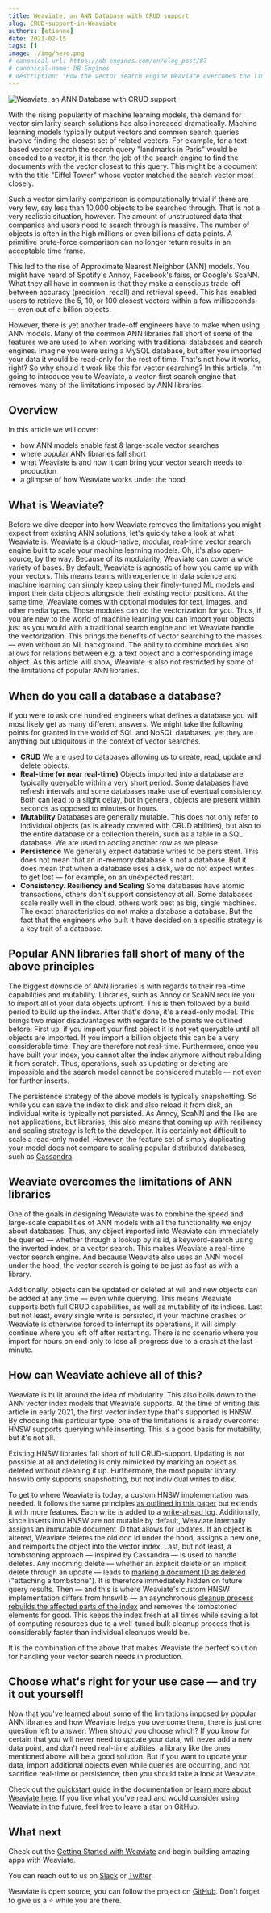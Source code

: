 ```yaml
---
title: Weaviate, an ANN Database with CRUD support
slug: CRUD-support-in-Weaviate
authors: [etienne] 
date: 2021-02-15
tags: []
image: ./img/hero.png
# canonical-url: https://db-engines.com/en/blog_post/87
# canonical-name: DB Engines
# description: "How the vector search engine Weaviate overcomes the limitations of popular Approximate Nearest Neighbor (ANN) libraries."
---
```

![Weaviate, an ANN Database with CRUD support](./img/hero.png)

With the rising popularity of machine learning models, the demand for vector similarity search solutions has also increased dramatically. Machine learning models typically output vectors and common search queries involve finding the closest set of related vectors. For example, for a text-based vector search the search query "landmarks in Paris" would be encoded to a vector, it is then the job of the search engine to find the documents with the vector closest to this query. This might be a document with the title "Eiffel Tower" whose vector matched the search vector most closely.

<!-- truncate -->

Such a vector similarity comparison is computationally trivial if there are very few, say less than 10,000 objects to be searched through. That is not a very realistic situation, however. The amount of unstructured data that companies and users need to search through is massive. The number of objects is often in the high millions or even billions of data points. A primitive brute-force comparison can no longer return results in an acceptable time frame.

This led to the rise of Approximate Nearest Neighbor (ANN) models. You might have heard of Spotify's Annoy, Facebook's faiss, or Google's ScaNN. What they all have in common is that they make a conscious trade-off between accuracy (precision, recall) and retrieval speed. This has enabled users to retrieve the 5, 10, or 100 closest vectors within a few milliseconds — even out of a billion objects.

However, there is yet another trade-off engineers have to make when using ANN models. Many of the common ANN libraries fall short of some of the features we are used to when working with traditional databases and search engines. Imagine you were using a MySQL database, but after you imported your data it would be read-only for the rest of time. That's not how it works, right? So why should it work like this for vector searching? In this article, I'm going to introduce you to Weaviate, a vector-first search engine that removes many of the limitations imposed by ANN libraries.

## Overview
In this article we will cover:

* how ANN models enable fast & large-scale vector searches
* where popular ANN libraries fall short
* what Weaviate is and how it can bring your vector search needs to production
* a glimpse of how Weaviate works under the hood

## What is Weaviate?
Before we dive deeper into how Weaviate removes the limitations you might expect from existing ANN solutions, let's quickly take a look at what Weaviate is. Weaviate is a cloud-native, modular, real-time vector search engine built to scale your machine learning models. Oh, it's also open-source, by the way. Because of its modularity, Weaviate can cover a wide variety of bases. By default, Weaviate is agnostic of how you came up with your vectors. This means teams with experience in data science and machine learning can simply keep using their finely-tuned ML models and import their data objects alongside their existing vector positions. At the same time, Weaviate comes with optional modules for text, images, and other media types. Those modules can do the vectorization for you. Thus, if you are new to the world of machine learning you can import your objects just as you would with a traditional search engine and let Weaviate handle the vectorization. This brings the benefits of vector searching to the masses — even without an ML background. The ability to combine modules also allows for relations between e.g. a text object and a corresponding image object. As this article will show, Weaviate is also not restricted by some of the limitations of popular ANN libraries.

## When do you call a database a database?
If you were to ask one hundred engineers what defines a database you will most likely get as many different answers. We might take the following points for granted in the world of SQL and NoSQL databases, yet they are anything but ubiquitous in the context of vector searches.

* **CRUD**
    We are used to databases allowing us to create, read, update and delete objects.
* **Real-time (or near real-time)**
    Objects imported into a database are typically queryable within a very short period. Some databases have refresh intervals and some databases make use of eventual consistency. Both can lead to a slight delay, but in general, objects are present within seconds as opposed to minutes or hours.
* **Mutability**
    Databases are generally mutable. This does not only refer to individual objects (as is already covered with CRUD abilities), but also to the entire database or a collection therein, such as a table in a SQL database. We are used to adding another row as we please.
* **Persistence**
    We generally expect database writes to be persistent. This does not mean that an in-memory database is not a database. But it does mean that when a database uses a disk, we do not expect writes to get lost — for example, on an unexpected restart.
* **Consistency. Resiliency and Scaling**
    Some databases have atomic transactions, others don't support consistency at all. Some databases scale really well in the cloud, others work best as big, single machines. The exact characteristics do not make a database a database. But the fact that the engineers who built it have decided on a specific strategy is a key trait of a database.

## Popular ANN libraries fall short of many of the above principles
The biggest downside of ANN libraries is with regards to their real-time capabilities and mutability. Libraries, such as Annoy or ScaNN require you to import all of your data objects upfront. This is then followed by a build period to build up the index. After that's done, it's a read-only model. This brings two major disadvantages with regards to the points we outlined before: First up, if you import your first object it is not yet queryable until all objects are imported. If you import a billion objects this can be a very considerable time. They are therefore not real-time. Furthermore, once you have built your index, you cannot alter the index anymore without rebuilding it from scratch. Thus, operations, such as updating or deleting are impossible and the search model cannot be considered mutable — not even for further inserts.

The persistence strategy of the above models is typically snapshotting. So while you can save the index to disk and also reload it from disk, an individual write is typically not persisted. As Annoy, ScaNN and the like are not applications, but libraries, this also means that coming up with resiliency and scaling strategy is left to the developer. It is certainly not difficult to scale a read-only model. However, the feature set of simply duplicating your model does not compare to scaling popular distributed databases, such as [Cassandra](https://db-engines.com/en/system/Cassandra).

## Weaviate overcomes the limitations of ANN libraries

One of the goals in designing Weaviate was to combine the speed and large-scale capabilities of ANN models with all the functionality we enjoy about databases. Thus, any object imported into Weaviate can immediately be queried — whether through a lookup by its id, a keyword-search using the inverted index, or a vector search. This makes Weaviate a real-time vector search engine. And because Weaviate also uses an ANN model under the hood, the vector search is going to be just as fast as with a library.

Additionally, objects can be updated or deleted at will and new objects can be added at any time — even while querying. This means Weaviate supports both full CRUD capabilities, as well as mutability of its indices. Last but not least, every single write is persisted, if your machine crashes or Weaviate is otherwise forced to interrupt its operations, it will simply continue where you left off after restarting. There is no scenario where you import for hours on end only to lose all progress due to a crash at the last minute.

## How can Weaviate achieve all of this?
Weaviate is built around the idea of modularity. This also boils down to the ANN vector index models that Weaviate supports. At the time of writing this article in early 2021, the first vector index type that's supported is HNSW. By choosing this particular type, one of the limitations is already overcome: HNSW supports querying while inserting. This is a good basis for mutability, but it's not all.

Existing HNSW libraries fall short of full CRUD-support. Updating is not possible at all and deleting is only mimicked by marking an object as deleted without cleaning it up. Furthermore, the most popular library hnswlib only supports snapshotting, but not individual writes to disk.

To get to where Weaviate is today, a custom HNSW implementation was needed. It follows the same principles [as outlined in this paper](https://arxiv.org/abs/1603.09320) but extends it with more features. Each write is added to a [write-ahead log](https://martinfowler.com/articles/patterns-of-distributed-systems/wal.html). Additionally, since inserts into HNSW are not mutable by default, Weaviate internally assigns an immutable document ID that allows for updates. If an object is altered, Weaviate deletes the old doc id under the hood, assigns a new one, and reimports the object into the vector index. Last, but not least, a tombstoning approach — inspired by Cassandra — is used to handle deletes. Any incoming delete — whether an explicit delete or an implicit delete through an update — leads to [marking a document ID as deleted](https://github.com/weaviate/weaviate/blob/b59527994a85d35664bec7eb5acc8fa628318a86/adapters/repos/db/vector/hnsw/delete.go#L23-L64) ("attaching a tombstone"). It is therefore immediately hidden on future query results. Then — and this is where Weaviate's custom HNSW implementation differs from hnswlib — an asynchronous [cleanup process rebuilds the affected parts of the index](https://github.com/weaviate/weaviate/blob/b59527994a85d35664bec7eb5acc8fa628318a86/adapters/repos/db/vector/hnsw/delete.go#L116-L167) and removes the tombstoned elements for good. This keeps the index fresh at all times while saving a lot of computing resources due to a well-tuned bulk cleanup process that is considerably faster than individual cleanups would be.

It is the combination of the above that makes Weaviate the perfect solution for handling your vector search needs in production.

## Choose what's right for your use case — and try it out yourself!
Now that you've learned about some of the limitations imposed by popular ANN libraries and how Weaviate helps you overcome them, there is just one question left to answer: When should you choose which? If you know for certain that you will never need to update your data, will never add a new data point, and don't need real-time abilities, a library like the ones mentioned above will be a good solution. But if you want to update your data, import additional objects even while queries are occurring, and not sacrifice real-time or persistence, then you should take a look at Weaviate.

Check out the [quickstart guide](/developers/weaviate/quickstart) in the documentation or [learn more about Weaviate here](/developers/weaviate). If you like what you've read and would consider using Weaviate in the future, feel free to leave a star on [GitHub](https://github.com/weaviate/weaviate).

## What next
Check out the [Getting Started with Weaviate](/developers/weaviate/quickstart) and begin building amazing apps with Weaviate.

You can reach out to us on [Slack](https://join.slack.com/t/weaviate/shared_invite/zt-goaoifjr-o8FuVz9b1HLzhlUfyfddhw) or [Twitter](https://twitter.com/weaviate_io).

Weaviate is open source, you can follow the project on [GitHub](https://github.com/weaviate/weaviate). Don't forget to give us a ⭐️ while you are there.